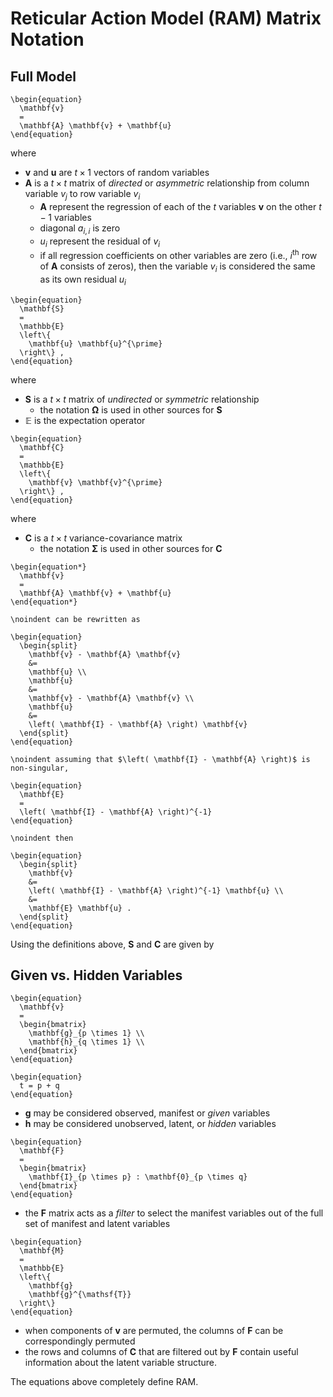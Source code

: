 # Reticular Action Model (RAM) Matrix Notation {#ram-matrix-notation}

## Full Model

```definition
\begin{equation}
  \mathbf{v}
  =
  \mathbf{A} \mathbf{v} + \mathbf{u}
\end{equation}
```

\noindent where

- $\mathbf{v}$ and $\mathbf{u}$ are $t \times 1$ vectors of random variables
- $\mathbf{A}$ is a $t \times t$ matrix
  of *directed* or *asymmetric* relationship
  from column variable $v_j$ to row variable $v_i$
  - $\mathbf{A}$ represent the regression
    of each of the $t$ variables $\mathbf{v}$ on the other $t - 1$ variables
  - diagonal $a_{i,i}$ is zero
  - $u_i$ represent the residual of $v_i$
  - if all regression coefficients on other variables are zero
    (i.e., $i^{\mathrm{th}}$ row of $\mathbf{A}$ consists of zeros),
    then the variable $v_i$ is considered the same as its own residual $u_i$

```definition
\begin{equation}
  \mathbf{S}
  =
  \mathbb{E}
  \left\{
    \mathbf{u} \mathbf{u}^{\prime}
  \right\} ,
\end{equation}
```

\noindent where

- $\mathbf{S}$ is a $t \times t$ matrix
  of *undirected* or *symmetric* relationship
  - the notation $\boldsymbol{\Omega}$ is used in other sources for $\mathbf{S}$
- $\mathbb{E}$ is the expectation operator

```definition
\begin{equation}
  \mathbf{C}
  =
  \mathbb{E}
  \left\{
    \mathbf{v} \mathbf{v}^{\prime}
  \right\} ,
\end{equation}
```

\noindent where

- $\mathbf{C}$ is a $t \times t$ variance-covariance matrix
  - the notation $\boldsymbol{\Sigma}$ is used in other sources for $\mathbf{C}$

```definition
\begin{equation*}
  \mathbf{v}
  =
  \mathbf{A} \mathbf{v} + \mathbf{u}
\end{equation*}

\noindent can be rewritten as

\begin{equation}
  \begin{split}
    \mathbf{v} - \mathbf{A} \mathbf{v}
    &=
    \mathbf{u} \\
    \mathbf{u}
    &=
    \mathbf{v} - \mathbf{A} \mathbf{v} \\
    \mathbf{u}
    &=
    \left( \mathbf{I} - \mathbf{A} \right) \mathbf{v}
  \end{split}
\end{equation}

\noindent assuming that $\left( \mathbf{I} - \mathbf{A} \right)$ is non-singular,

\begin{equation}
  \mathbf{E}
  =
  \left( \mathbf{I} - \mathbf{A} \right)^{-1}
\end{equation}

\noindent then

\begin{equation}
  \begin{split}
    \mathbf{v}
    &=
    \left( \mathbf{I} - \mathbf{A} \right)^{-1} \mathbf{u} \\
    &=
    \mathbf{E} \mathbf{u} .
  \end{split}
\end{equation}
```

Using the definitions above,
$\mathbf{S}$ and $\mathbf{C}$
are given by

\begin{equation}
  \begin{split}
    \mathbf{S}
    &=
    \left( \mathbf{I} - \mathbf{A} \right)
    \mathbf{C}
    \left( \mathbf{I} - \mathbf{A} \right)^{-1} \\
    &=
    \mathbf{E}^{-1} \mathbf{C} \left( \mathbf{E}^{-1} \right)^{\mathsf{T}}
    \end{split}
\end{equation}

\begin{equation}
  \begin{split}
    \mathbf{C}
    &=
    \left( \mathbf{I} - \mathbf{A} \right)^{-1}
    \mathbf{S}
    \left[ \left( \mathbf{I} - \mathbf{A} \right)^{-1} \right]^{\mathsf{T}} \\
    &=
    \mathbf{E} \mathbf{S} \mathbf{E}^{\mathsf{T}}
  \end{split}
\end{equation}


## Given vs. Hidden Variables

```definition
\begin{equation}
  \mathbf{v}
  =
  \begin{bmatrix}
    \mathbf{g}_{p \times 1} \\
    \mathbf{h}_{q \times 1} \\
  \end{bmatrix}
\end{equation}

\begin{equation}
  t = p + q
\end{equation}
```

- $\mathbf{g}$ may be considered observed, manifest or *given* variables
- $\mathbf{h}$ may be considered unobserved, latent, or *hidden* variables

```definition
\begin{equation}
  \mathbf{F}
  =
  \begin{bmatrix}
    \mathbf{I}_{p \times p} : \mathbf{0}_{p \times q}
  \end{bmatrix}
\end{equation}
```

- the $\mathbf{F}$ matrix acts as a *filter* to select the manifest variables
  out of the full set of manifest and latent variables

\begin{equation}
  \mathbf{g}
  =
  \mathbf{F}
  \mathbf{v}
\end{equation}

\begin{equation}
  \begin{split}
    \mathbf{g}
    &=
    \mathbf{F} \left( \mathbf{I} - \mathbf{A} \right)^{-1} \mathbf{u} \\
    &=
    \mathbf{F} \mathbf{E} \mathbf{u}
  \end{split}
\end{equation}

```definition
\begin{equation}
  \mathbf{M}
  =
  \mathbb{E}
  \left\{
    \mathbf{g}
    \mathbf{g}^{\mathsf{T}}
  \right\}
\end{equation}
```

\begin{equation}
  \begin{split}
    \mathbf{M}
    &=
    \mathbf{F}
    \left( \mathbf{I} - \mathbf{A} \right)^{-1}
    \mathbf{S}
    \left[ \left( \mathbf{I} - \mathbf{A} \right)^{-1} \right]^{\mathsf{T}}
    \mathbf{F}^{\mathsf{T}} \\
    &=
    \mathbf{F}
    \mathbf{E} \mathbf{S} \mathbf{E}^{\mathsf{T}}
    \mathbf{F}^{\mathsf{T}} \\
    &=
    \mathbf{F}
    \mathbf{C}
    \mathbf{F}^{\mathsf{T}}
  \end{split}
\end{equation}

- when components of $\mathbf{v}$ are permuted,
  the columns of $\mathbf{F}$ can be correspondingly permuted
- the rows and columns of $\mathbf{C}$ that are filtered out by $\mathbf{F}$
  contain useful information about the latent variable structure.

The equations above completely define RAM.
